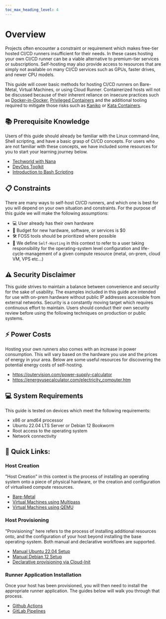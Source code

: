 ```yaml
---
toc_max_heading_level: 4
---
```


# Overview

Projects often encounter a constraint or requirement which makes free-tier hosted CI/CD runners
insufficient for their needs. In these cases hosting your own CI/CD runner can be a viable
alternative to premium-tier services or subscriptions. Self-hosting may also provide access to
resources that are simply not available on many CI/CD services such as GPUs, faster drives, and
newer CPU models.

This guide will cover basic methods for hosting CI/CD runners on Bare-Metal, Virtual Machines, or
using Cloud Runner. Containerized hosts will not be discussed because of their inherent reliance on
insecure practices such as
[Docker-in-Docker](http://jpetazzo.github.io/2015/09/03/do-not-use-docker-in-docker-for-ci/),
[Privileged Containers](https://www.trendmicro.com/en_th/research/19/l/why-running-a-privileged-container-in-docker-is-a-bad-idea.html)
and the additional tooling required to mitigate those risks such as
[Kaniko](https://github.com/GoogleContainerTools/kaniko) or
[Kata Containers](https://katacontainers.io/).

## 📚 Prerequisite Knowledge

Users of this guide should already be familiar with the Linux command-line, Shell scripting, and
have a basic grasp of CI/CD concepts. For users who are not familiar with these concepts, we have
included some resources for you to start your learning journey below.

- [Techworld with Nana](https://www.youtube.com/@TechWorldwithNana)
- [DevOps Toolkit](https://www.youtube.com/@DevOpsToolkit)
- [Introduction to Bash Scripting](https://itsfoss.com/bash-scripting-tutorial/)

## 📋 Constraints

There are many ways to self-host CI/CD runners, and which one is best for you will depend on your
own situation and constraints. For the purpose of this guide we will make the following assumptions:

- 💻 User already has their own hardware
- 💸 Budget for new hardware, software, or services is $0
- 🛠️ FOSS tools should be prioritized where possible
- 📜 We define `Self-Hosting` in this context to refer to a user taking responsibility for the
  operating-system level configuration and life-cycle-management of a given compute resource (metal,
  on-prem, cloud VM, VPS etc...)

## ⚠️ Security Disclaimer

This guide strives to maintain a balance between convenience and security for the sake of usability.
The examples included in this guide are intended for use with on-prem hardware without public IP
addresses accessible from external networks. Security is a constantly moving target which requires
continuous effort to maintain. Users should conduct their own security review before using the
following techniques on production or public systems.

## ⚡️ Power Costs

Hosting your own runners also comes with an increase in power consumption. This will vary based on
the hardware you use and the prices of energy in your area. Below are some useful resources for
discovering the potential energy costs of self-hosting.

- https://outervision.com/power-supply-calculator
- https://energyusecalculator.com/electricity_computer.htm

## 💻 System Requirements

This guide is tested on devices which meet the following requirements:

- x86 or amd64 processor
- Ubuntu 22.04 LTS Server or Debian 12 Bookworm
- Root access to the operating system
- Network connectivity

## 📎 Quick Links:

### Host Creation

"Host Creation" in this context is the process of installing an operating system onto a piece of
physical hardware, or the creation and configuration of virtualised compute resources.

- [Bare-Metal](./03-host-creation/02-bare-metal.mdx)
- [Virtual Machines using Multipass](./03-host-creation/02-multipass.mdx)
- [Virtual Machines using QEMU](./03-host-creation/03-QEMU/01-overview.mdx)

### Host Provisioning

"Provisioning" here refers to the process of installing additional resources onto, and the
configuration of your host beyond installing the base operating-system. Both manual and declarative
workflows are supported.

- [Manual Ubuntu 22.04 Setup](./04-host-provisioning/02-ubuntu-setup.mdx)
- [Manual Debian 12 Setup](./04-host-provisioning/01-debian-setup.mdx)
- [Declarative provisioning via Cloud-Init](./04-host-provisioning/03-cloud-init.mdx)

### Runner Application Installation

Once your host has been provisioned, you will then need to install the appropriate runner
application. The guides below will walk you through that process.

- [Github Actions](./05-runner-application-installation/02-github-actions.mdx)
- [GitLab Pipelines](./05-runner-application-installation/01-gitlab-pipelines.mdx)
